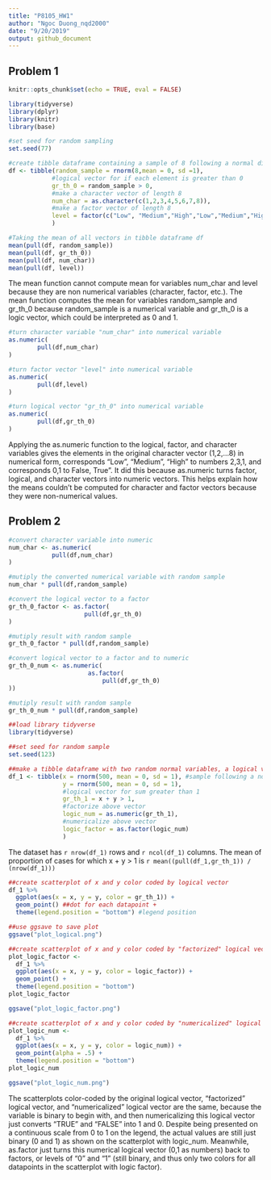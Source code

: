 ```yaml
---
title: "P8105_HW1"
author: "Ngoc Duong_nqd2000"
date: "9/20/2019"
output: github_document
---
```


## Problem 1
```r
knitr::opts_chunk$set(echo = TRUE, eval = FALSE)

library(tidyverse)
library(dplyr)
library(knitr)
library(base)

#set seed for random sampling
set.seed(77)

#create tibble dataframe containing a sample of 8 following a normal distribution with mean = 0 and sd = 1 
df <- tibble(random_sample = rnorm(8,mean = 0, sd =1),
            #logical vector for if each element is greater than 0 
            gr_th_0 = random_sample > 0, 
            #make a character vector of length 8
            num_char = as.character(c(1,2,3,4,5,6,7,8)), 
            #make a factor vector of length 8
            level = factor(c("Low", "Medium","High","Low","Medium","High","Medium","High")) 
            )

#Taking the mean of all vectors in tibble dataframe df
mean(pull(df, random_sample))
mean(pull(df, gr_th_0))
mean(pull(df, num_char))
mean(pull(df, level))
```
The mean function cannot compute mean for variables num_char and level because they are non numerical variables (character, factor, etc.). The mean function computes the mean for variables random_sample and gr_th_0 because random_sample is a numerical variable and gr_th_0 is a logic vector, which could be interpreted as 0 and 1.

```r
#turn character variable "num_char" into numerical variable
as.numeric(
        pull(df,num_char)
)

#turn factor vector "level" into numerical variable
as.numeric(
        pull(df,level)
)

#turn logical vector "gr_th_0" into numerical variable
as.numeric(
        pull(df,gr_th_0)
)
```
Applying the as.numeric function to the logical, factor, and character variables gives the elements in the original character vector (1,2,...8) in numerical form, corresponds "Low", "Medium", "High" to numbers 2,3,1, and corresponds 0,1 to False, True". It did this because as.numeric turns factor, logical, and character vectors into numeric vectors. This helps explain how the means couldn't be computed for character and factor vectors because they were non-numerical values. 

## Problem 2
```r
#convert character variable into numeric
num_char <- as.numeric(
            pull(df,num_char)
)

#mutiply the converted numerical variable with random sample
num_char * pull(df,random_sample)

#convert the logical vector to a factor
gr_th_0_factor <- as.factor(
                     pull(df,gr_th_0)
)

#mutiply result with random sample
gr_th_0_factor * pull(df,random_sample)

#convert logical vector to a factor and to numeric
gr_th_0_num <- as.numeric(
                      as.factor(
                          pull(df,gr_th_0)
))

#mutiply result with random sample
gr_th_0_num * pull(df,random_sample)
```

```r
##load library tidyverse
library(tidyverse)

##set seed for random sample
set.seed(123)

##make a tibble dataframe with two random normal variables, a logical vector, and its numericalized and factorized form
df_1 <- tibble(x = rnorm(500, mean = 0, sd = 1), #sample following a normal distribution with mean = 0 and sd = 1
               y = rnorm(500, mean = 0, sd = 1), 
               #logical vector for sum greater than 1 
               gr_th_1 = x + y > 1, 
               #factorize above vector
               logic_num = as.numeric(gr_th_1), 
               #numericalize above vector
               logic_factor = as.factor(logic_num) 
               )
```
The dataset has `r nrow(df_1)` rows and `r ncol(df_1)` columns.
The mean of proportion of cases for which x + y > 1 is `r mean((pull(df_1,gr_th_1)) / (nrow(df_1)))` 

```r
##create scatterplot of x and y color coded by logical vector
df_1 %>% 
  ggplot(aes(x = x, y = y, color = gr_th_1)) + 
  geom_point() ##dot for each datapoint + 
  theme(legend.position = "bottom") #legend position

##use ggsave to save plot
ggsave("plot_logical.png")

##create scatterplot of x and y color coded by "factorized" logical vector
plot_logic_factor <- 
  df_1 %>% 
  ggplot(aes(x = x, y = y, color = logic_factor)) + 
  geom_point() +
  theme(legend.position = "bottom") 
plot_logic_factor

ggsave("plot_logic_factor.png")

##create scatterplot of x and y color coded by "numericalized" logical vector
plot_logic_num <-
  df_1 %>% 
  ggplot(aes(x = x, y = y, color = logic_num)) + 
  geom_point(alpha = .5) +  
  theme(legend.position = "bottom")
plot_logic_num 

ggsave("plot_logic_num.png")
```
The scatterplots color-coded by the original logical vector, "factorized" logical vector, and "numericalized" logical vector are the same, because the variable is binary to begin with, and then numericalizing this logical vector just converts "TRUE" and "FALSE" into 1 and 0. Despite being presented on a continuous scale from 0 to 1 on the legend, the actual values are still just binary (0 and 1) as shown on the scatterplot with logic_num. 
Meanwhile, as.factor just turns this numerical logical vector (0,1 as numbers) back to factors, or levels of "0" and "1" (still binary, and thus only two colors for all datapoints in the scatterplot with logic factor).
